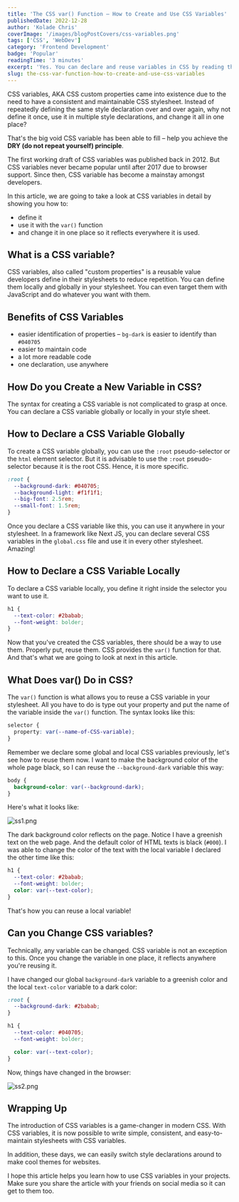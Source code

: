 ```yaml
---
title: 'The CSS var() Function – How to Create and Use CSS Variables'
publishedDate: 2022-12-28
author: 'Kolade Chris'
coverImage: '/images/blogPostCovers/css-variables.png'
tags: ['CSS', 'WebDev']
category: 'Frontend Development'
badge: 'Popular'
readingTime: '3 minutes'
excerpt: 'Yes. You can declare and reuse variables in CSS by reading this article.'
slug: the-css-var-function-how-to-create-and-use-css-variables
---
```



CSS variables, AKA CSS custom properties came into existence due to the need to have a consistent and maintainable CSS stylesheet. Instead of repeatedly defining the same style declaration over and over again, why not define it once, use it in multiple style declarations, and change it all in one place?

That's the big void CSS variable has been able to fill – help you achieve the **DRY (do not repeat yourself) principle**.

The first working draft of CSS variables was published back in 2012. But CSS variables never became popular until after 2017 due to browser support. Since then, CSS variable has become a mainstay amongst developers.

In this article, we are going to take a look at CSS variables in detail by showing you how to:

- define it
- use it with the `var()` function
- and change it in one place so it reflects everywhere it is used.

## What is a CSS variable?

CSS variables, also called "custom properties" is a reusable value developers define in their stylesheets to reduce repetition. You can define them locally and globally in your stylesheet. You can even target them with JavaScript and do whatever you want with them.

## Benefits of CSS Variables

- easier identification of properties – `bg-dark` is easier to identify than `#040705`
- easier to maintain code
- a lot more readable code
- one declaration, use anywhere

## How Do you Create a New Variable in CSS?

The syntax for creating a CSS variable is not complicated to grasp at once. You can declare a CSS variable globally or locally in your style sheet.

## How to Declare a CSS Variable Globally

To create a CSS variable globally, you can use the `:root` pseudo-selector or the `html` element selector. But it is advisable to use the `:root` pseudo-selector because it is the root CSS. Hence, it is more specific.

```css
:root {
  --background-dark: #040705;
  --background-light: #f1f1f1;
  --big-font: 2.5rem;
  --small-font: 1.5rem;
}
```

Once you declare a CSS variable like this, you can use it anywhere in your stylesheet. In a framework like Next JS, you can declare several CSS variables in the `global.css` file and use it in every other stylesheet. Amazing!

<NewsletterFrameInPost />

## How to Declare a CSS Variable Locally

To declare a CSS variable locally, you define it right inside the selector you want to use it.

```css
h1 {
  --text-color: #2babab;
  --font-weight: bolder;
}
```

Now that you've created the CSS variables, there should be a way to use them. Properly put, reuse them. CSS provides the `var()` function for that. And that's what we are going to look at next in this article.

## What Does var() Do in CSS?

The `var()` function is what allows you to reuse a CSS variable in your stylesheet. All you have to do is type out your property and put the name of the variable inside the `var()` function. The syntax looks like this:

```css
selector {
  property: var(--name-of-CSS-variable);
}
```

Remember we declare some global and local CSS variables previously, let's see how to reuse them now. I want to make the background color of the whole page black, so I can reuse the `--background-dark` variable this way:

```css
body {
  background-color: var(--background-dark);
}
```

Here's what it looks like:

![ss1.png](https://media.graphassets.com/wRaiHaSG65YQqKiDs8zg)

The dark background color reflects on the page. Notice I have a greenish text on the web page. And the default color of HTML texts is black (`#000`). I was able to change the color of the text with the local variable I declared the other time like this:

```css
h1 {
  --text-color: #2babab;
  --font-weight: bolder;
  color: var(--text-color);
}
```

That's how you can reuse a local variable!

## Can you Change CSS variables?

Technically, any variable can be changed. CSS variable is not an exception to this. Once you change the variable in one place, it reflects anywhere you're reusing it.

I have changed our global `background-dark` variable to a greenish color and the local `text-color` variable to a dark color:

```css
:root {
  --background-dark: #2babab;
}

h1 {
  --text-color: #040705;
  --font-weight: bolder;

  color: var(--text-color);
}
```

Now, things have changed in the browser:

![ss2.png](https://media.graphassets.com/yVCccp5HSxbapqWWWC5e)

## Wrapping Up

The introduction of CSS variables is a game-changer in modern CSS. With CSS variables, it is now possible to write simple, consistent, and easy-to-maintain stylesheets with CSS variables.

In addition, these days, we can easily switch style declarations around to make cool themes for websites.

I hope this article helps you learn how to use CSS variables in your projects. Make sure you share the article with your friends on social media so it can get to them too.
